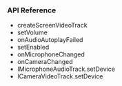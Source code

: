 <PlatformWrapper platform="web">

### API Reference

* <Link to="{{Global.API_REF_WEB_ROOT}}/interfaces/iagorartc.html#createscreenvideotrack">createScreenVideoTrack</Link>
* <Link to="{{Global.API_REF_WEB_ROOT}}/interfaces/ilocalaudiotrack.html#setvolume">setVolume</Link>
* <Link to="{{Global.API_REF_WEB_ROOT}}/interfaces/iagorartc.html#onaudioautoplayfailed">onAudioAutoplayFailed</Link>
* <Link to="{{Global.API_REF_WEB_ROOT}}/interfaces/ilocalvideotrack.html#setenabled">setEnabled</Link>
* <Link to="{{Global.API_REF_WEB_ROOT}}/interfaces/iagorartc.html#onmicrophonechanged">onMicrophoneChanged</Link>
* <Link to="{{Global.API_REF_WEB_ROOT}}/interfaces/iagorartc.html#oncamerachanged">onCameraChanged</Link>
* <Link to="{{Global.API_REF_WEB_ROOT}}/interfaces/imicrophoneaudiotrack.html#setdevice">IMicrophoneAudioTrack.setDevice</Link>
* <Link to="{{Global.API_REF_WEB_ROOT}}/interfaces/icameravideotrack.html#setdevice">ICameraVideoTrack.setDevice</Link>

</PlatformWrapper>
